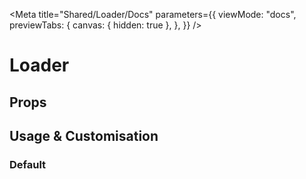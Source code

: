 
<Meta
  title="Shared/Loader/Docs"
  parameters={{
    viewMode: "docs",
    previewTabs: {
      canvas: { hidden: true },
    },
  }}
/>

# Loader

## Props

<ArgsTable of={Loader} />

## Usage & Customisation

### Default

<Canvas>
  <Story id="shared-loader--default" />
</Canvas>
